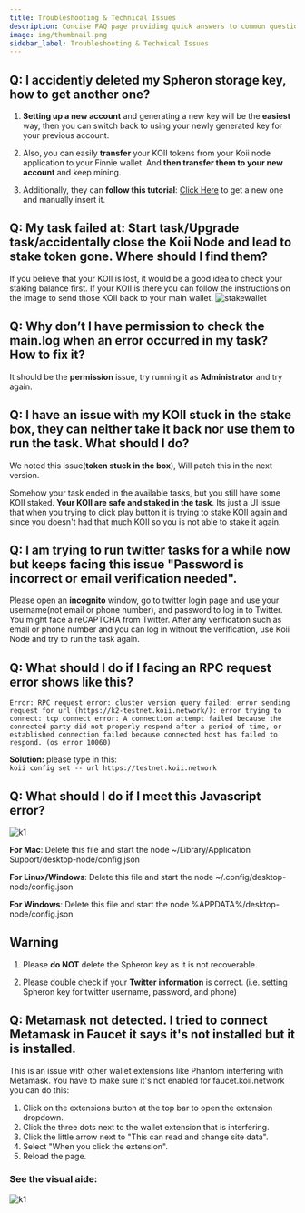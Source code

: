 ```yaml
---
title: Troubleshooting & Technical Issues
description: Concise FAQ page providing quick answers to common questions about Troubleshooting & Technical Issues.
image: img/thumbnail.png
sidebar_label: Troubleshooting & Technical Issues
---
```


## Q: I accidently deleted my Spheron storage key, how to get another one?

1. **Setting up a new account** and generating a new key will be the **easiest** way, then you can switch back to using your newly generated key for your previous account.

2. Also, you can easily **transfer** your KOII tokens from your Koii node application to your Finnie wallet. And **then transfer them to your new account** and keep mining.

3. Additionally, they can **follow this tutorial**: [Click Here](https://docs.spheron.network/rest-api/#creating-an-access-token) to get a new one and manually insert it.

## Q: My task failed at: Start task/Upgrade task/accidentally close the Koii Node and lead to stake token gone. Where should I find them?

If you believe that your KOII is lost, it would be a good idea to check your staking balance first. If your KOII is there you can follow the instructions on the image to send those KOII back to your main wallet.
![stakewallet](../imageFaq/stakeWallet.png)

## Q: Why don’t I have permission to check the main.log when an error occurred in my task? How to fix it?

It should be the **permission** issue, try running it as **Administrator** and try again.

## Q: I have an issue with my KOII stuck in the stake box, they can neither take it back nor use them to run the task. What should I do?

We noted this issue(**token stuck in the box**), Will patch this in the next version.

Somehow your task ended in the available tasks, but you still have some KOII staked. **Your KOII are safe and staked in the task**. Its just a UI issue that when you trying to click play button it is trying to stake KOII again and since you doesn't had that much KOII so you is not able to stake it again.

## Q: I am trying to run twitter tasks for a while now but keeps facing this issue "Password is incorrect or email verification needed".

Please open an **incognito** window, go to twitter login page and use your username(not email or phone number), and password to log in to Twitter. You might face a reCAPTCHA from Twitter. After any verification such as email or phone number and you can log in without the verification, use Koii Node and try to run the task again.

## Q: What should I do if I facing  an RPC request error shows like this?
```
Error: RPC request error: cluster version query failed: error sending request for url (https://k2-testnet.koii.network/): error trying to connect: tcp connect error: A connection attempt failed because the connected party did not properly respond after a period of time, or established connection failed because connected host has failed to respond. (os error 10060)
```

**Solution:** please type in this:  
```koii config set -- url https://testnet.koii.network```

## Q: What should I do if I meet this Javascript error?

![k1](../imageFaq/JSerror1.png)

**For Mac**: Delete this file and start the node ~/Library/Application Support/desktop-node/config.json 

**For Linux/Windows**: Delete this file and start the node ~/.config/desktop-node/config.json

**For Windows**: Delete this file and start the node %APPDATA%/desktop-node/config.json

<!--Keep this section in the very last please-->

## Warning 
1. Please **do NOT** delete the Spheron key as it is not recoverable.

2. Please double check if your **Twitter information** is correct. (i.e. setting Spheron key for twitter username, password, and phone) 

## Q: Metamask not detected. I tried to connect Metamask in Faucet it says it's not installed but it is installed. 

This is an issue with other wallet extensions like Phantom interfering with Metamask. You have to make sure it's not enabled for faucet.koii.network you can do this:

1. Click on the extensions button at the top bar to open the extension dropdown.
2. Click the three dots next to the wallet extension that is interfering.
3. Click the little arrow next to "This can read and change site data".
4. Select "When you click the extension".
5. Reload the page.

### See the visual aide:

![k1](../imageFaq/walletExtensionInterfering.png)